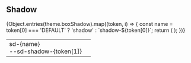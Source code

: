 
<Meta title="Packages/Tokens/Shadows" />

## Shadow

<table>
  <tbody>
    {Object.entries(theme.boxShadow).map((token, i) => {
      const name = token[0] === 'DEFAULT' ? 'shadow' : `shadow-${token[0]}`;
      return (
        <tr>
          <td>
            <div class="flex flex-col">
              <div class="font-bold">sd-{name}</div>
              <div>--sd-shadow-{token[1]}</div>
            </div>
          </td>
          <td>
            <div class={`h-16 w-16 ${name}`}></div>
          </td>
        </tr>
      );
    })}
  </tbody>
</table>
